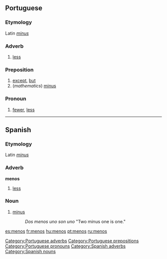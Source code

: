 ==Portuguese==

===Etymology===
Latin ''[[minus]]''

===Adverb===
{{infl|pt|preposition}}

# [[less]]

===Preposition===
{{infl|pt|preposition}}

# [[except]], [[but]]
# (''mathematics'') [[minus]]

===Pronoun===
{{infl|pt|preposition}}

# [[fewer]], [[less]]

[[Category:Portuguese adverbs]]
[[Category:Portuguese prepositions]]
[[Category:Portuguese pronouns]]

----

==Spanish==

===Etymology===
Latin ''[[minus]]''

===Adverb===
'''menos'''

# [[less]]

===Noun===
{{infl|es|noun}}

# [[minus]]
#: ''Dos menos uno son uno'' "Two minus one is one."

[[Category:Spanish adverbs]]
[[Category:Spanish nouns]]

[[es:menos]]
[[fr:menos]]
[[hu:menos]]
[[pt:menos]]
[[ru:menos]]